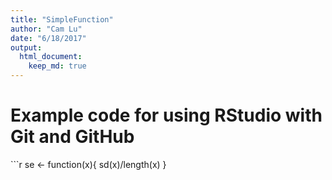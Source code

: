```yaml
---
title: "SimpleFunction"
author: "Cam Lu"
date: "6/18/2017"
output:
  html_document:
    keep_md: true
---
```


# Example code for using RStudio with Git and GitHub

```r
se <- function(x){
  sd(x)/length(x)
}
